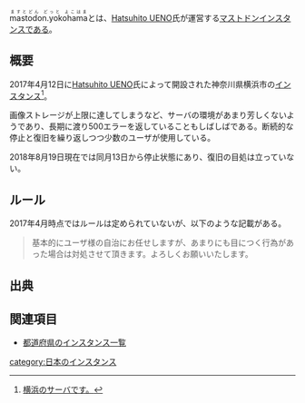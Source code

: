 {{小文字}}
{{Infobox instance
| Name          = mastodon.yokohama
| Domain        = https://mastodon.yokohama/
| Admin         = [https://mastodon.yokohama/@uehatsu Hatsuhito UENO]
| Country       = 日本
| Start         = 2017年4月12日<ref>https://mastodon.yokohama/@uehatsu/1</ref>
| Kifu          = [https://enty.jp/uehatsu Enty]<br />[http://amzn.asia/3tizEUl Amazon]
| Alias         = 横浜鯖
}}<ruby>mastodon.yokohama<rt>ますとどん どっと よこはま</rt></ruby>とは、[https://mastodon.yokohama/@uehatsu Hatsuhito UENO]氏が運営する[[マストドン]][[インスタンス]]である。

== 概要 ==
2017年4月12日に[https://mastodon.yokohama/@uehatsu Hatsuhito UENO]氏によって開設された神奈川県横浜市の[[インスタンス]]<ref>[https://mastodon.yokohama/about 横浜のサーバです。]</ref>。

画像ストレージが上限に達してしまうなど、サーバの環境があまり芳しくないようであり、長期に渡り500エラーを返していることもしばしばである。断続的な停止と復旧を繰り返しつつ少数のユーザが使用している。

2018年8月19日現在では同月13日から停止状態にあり、復旧の目処は立っていない。

== ルール ==
2017年4月時点ではルールは定められていないが、以下のような記載がある。

<blockquote>
基本的にユーザ様の自治にお任せしますが、あまりにも目につく行為があった場合は対処させて頂きます。よろしくお願いいたします。
</blockquote>

== 出典 ==
<references/>

== 関連項目 ==
* [[都道府県のインスタンス一覧]]

{{DEFAULTSORT:よこはま}}
[[category:日本のインスタンス]]